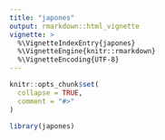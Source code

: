 ```yaml
---
title: "japones"
output: rmarkdown::html_vignette
vignette: >
  %\VignetteIndexEntry{japones}
  %\VignetteEngine{knitr::rmarkdown}
  %\VignetteEncoding{UTF-8}
---
```


```r
knitr::opts_chunk$set(
  collapse = TRUE,
  comment = "#>"
)
```

```r
library(japones)
```
